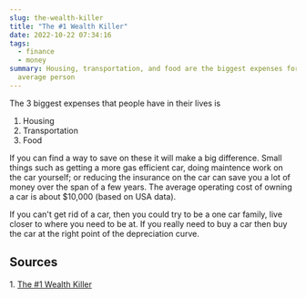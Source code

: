 ```yaml
---
slug: the-wealth-killer
title: "The #1 Wealth Killer"
date: 2022-10-22 07:34:16
tags:
  - finance
  - money
summary: Housing, transportation, and food are the biggest expenses for the
  average person
---
```

T﻿he 3 biggest expenses that people have in their lives is
1. Housing
2. Transportation
3. Food

I﻿f you can find a way to save on these it will make a big difference. Small things such as getting a more gas efficient car, doing maintence work on the car yourself; or reducing the insurance on the car can save you a lot of money over the span of a few years. The average operating cost of owning a car is about $10,000 (based on USA data). 

I﻿f you can't get rid of a car, then you could try to be a one car family, live closer to where you need to be at. If you really need to buy a car then buy the car at the right point of the depreciation curve.

## Sources
1﻿. [The #1 Wealth Killer](https://youtu.be/cO_VL9fo4rc)